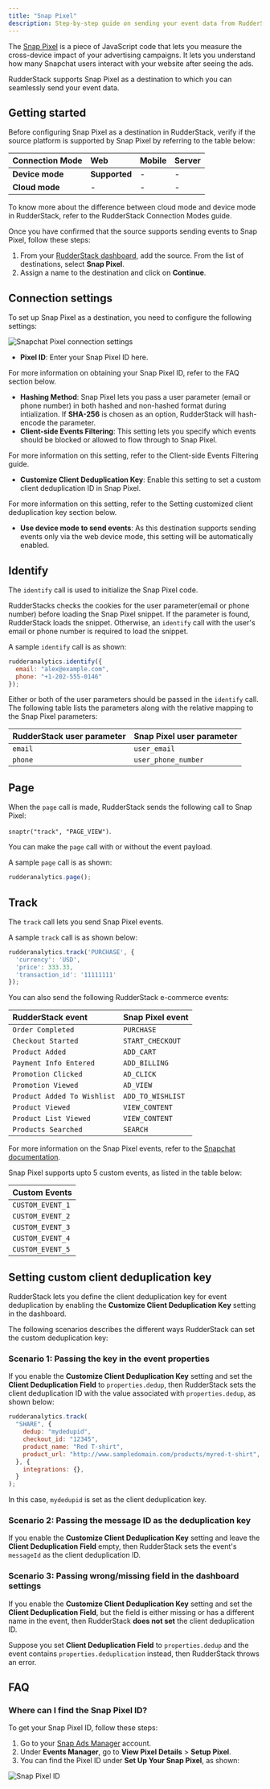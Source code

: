 ```yaml
---
title: "Snap Pixel"
description: Step-by-step guide on sending your event data from RudderStack to Snap Pixel.
---
```


The [Snap Pixel](https://ads.snapchat.com/) is a piece of JavaScript code that lets you measure the cross-device impact of your advertising campaigns. It lets you understand how many Snapchat users interact with your website after seeing the ads.

RudderStack supports Snap Pixel as a destination to which you can seamlessly send your event data.

## Getting started

Before configuring Snap Pixel as a destination in RudderStack, verify if the source platform is supported by Snap Pixel by referring to the table below:

| **Connection Mode** | **Web** | **Mobile** | **Server** |
| :--- | :--- | :--- | :--- |
| **Device mode** | **Supported** | - | - |
| **Cloud mode** | - | - | - |

<div class="infoBlock">
To know more about the difference between cloud mode and device mode in RudderStack, refer to the <Link to="/destinations/rudderstack-connection-modes/">RudderStack Connection Modes</Link> guide.
</div>

Once you have confirmed that the source supports sending events to Snap Pixel, follow these steps:

1. From your [RudderStack dashboard](https://app.rudderstack.com/), add the source. From the list of destinations, select **Snap Pixel**.
2. Assign a name to the destination and click on **Continue**.

## Connection settings

To set up Snap Pixel as a destination, you need to configure the following settings:

<img src="../../assets/event-stream-destinations/snap-pixel-connection-settings.png" alt="Snapchat Pixel connection settings" />

- **Pixel ID**: Enter your Snap Pixel ID here.

<div class="infoBlock">
For more information on obtaining your Snap Pixel ID, refer to the <Link to="#faq">FAQ</Link> section below.
</div>

- **Hashing Method**: Snap Pixel lets you pass a user parameter \(email or phone number\) in both hashed and non-hashed format during intialization. If **SHA-256** is chosen as an option, RudderStack will hash-encode the parameter.
- **Client-side Events Filtering**: This setting lets you specify which events should be blocked or allowed to flow through to Snap Pixel.

<div class="infoBlock">
For more information on this setting, refer to the <Link to="https://www.rudderstack.com/docs/sources/sdks/event-filtering/">Client-side Events Filtering</Link> guide.
</div>

- **Customize Client Deduplication Key**: Enable this setting to set a custom client deduplication ID in Snap Pixel.

<div class="infoBlock">
For more information on this setting, refer to the <Link to="#setting-custom-client-deduplication-key">Setting customized client deduplication key</Link> section below.
</div>

- **Use device mode to send events**: As this destination supports sending events only via the <Link to="/destinations/rudderstack-connection-modes/#device-mode">web device mode</Link>, this setting will be automatically enabled.

## Identify

The <Link to="/event-spec/standard-events/identify/">`identify`</Link> call is used to initialize the Snap Pixel code.

RudderStacks checks the cookies for the user parameter(email or phone number) before loading the Snap Pixel snippet. If the parameter is found, RudderStack loads the snippet. Otherwise, an <code class="inline-code">identify</code> call with the user's email or phone number is required to load the snippet.

A sample `identify` call is as shown:

```javascript
rudderanalytics.identify({
  email: "alex@example.com",
  phone: "+1-202-555-0146"
});   
```

Either or both of the user parameters should be passed in the `identify` call. The following table lists the parameters along with the relative mapping to the Snap Pixel parameters:

| **RudderStack user parameter** | **Snap Pixel user parameter** |
| :--- | :--- |
| `email` | `user_email` |
| `phone` | `user_phone_number` |

## Page

When the <Link to="/event-spec/standard-events/page/">`page`</Link> call is made, RudderStack sends the following call to Snap Pixel:

`snaptr("track", "PAGE_VIEW")`.

You can make the `page` call with or without the event payload.

A sample `page` call is as shown:

```javascript
rudderanalytics.page();
```

## Track

The <Link to="/event-spec/standard-events/track/">`track`</Link> call lets you send Snap Pixel events.

A sample `track` call is as shown below:

```javascript
rudderanalytics.track('PURCHASE', {
  'currency': 'USD',
  'price': 333.33,
  'transaction_id': '11111111'
});
```

You can also send the following <Link to="/event-spec/ecommerce-events-spec/">RudderStack e-commerce events</Link>:

| **RudderStack event** | **Snap Pixel event** |
| :--- | :--- |
| `Order Completed` | `PURCHASE` |
| `Checkout Started` | `START_CHECKOUT` |
| `Product Added` | `ADD_CART` |
| `Payment Info Entered` | `ADD_BILLING` |
| `Promotion Clicked` | `AD_CLICK` |
| `Promotion Viewed` | `AD_VIEW` |
| `Product Added To Wishlist` | `ADD_TO_WISHLIST` |
| `Product Viewed` | `VIEW_CONTENT` |
| `Product List Viewed` | `VIEW_CONTENT` |
| `Products Searched` | `SEARCH` |

<div class="infoBlock">
For more information on the Snap Pixel events, refer to the <a href="https://businesshelp.snapchat.com/s/article/pixel-website-install?language=en_US">Snapchat documentation</a>.
</div>

Snap Pixel supports upto 5 custom events, as listed in the table below:

| **Custom Events** |
| :--- |
| `CUSTOM_EVENT_1` |
| `CUSTOM_EVENT_2` |
| `CUSTOM_EVENT_3` |
| `CUSTOM_EVENT_4` |
| `CUSTOM_EVENT_5` |

## Setting custom client deduplication key

RudderStack lets you define the client deduplication key for event deduplication by enabling the **Customize Client Deduplication Key** setting in the dashboard. 

The following scenarios describes the different ways RudderStack can set the custom deduplication key:

### Scenario 1: Passing the key in the event properties

If you enable the **Customize Client Deduplication Key** setting and set the **Client Deduplication Field** to `properties.dedup`, then RudderStack sets the client deduplication ID with the value associated with `properties.dedup`, as shown below:

```javascript
rudderanalytics.track(
  "SHARE", {
    dedup: "mydedupid",
    checkout_id: "12345",
    product_name: "Red T-shirt",
    product_url: "http://www.sampledomain.com/products/myred-t-shirt",
  }, {
    integrations: {},
  }
);
```

In this case, `mydedupid` is set as the client deduplication key.

### Scenario 2: Passing the message ID as the deduplication key

If you enable the **Customize Client Deduplication Key** setting and leave the **Client Deduplication Field** empty, then RudderStack sets the event's `messageId` as the client deduplication ID.

### Scenario 3: Passing wrong/missing field in the dashboard settings

If you enable the **Customize Client Deduplication Key** setting and set the **Client Deduplication Field**, but the field is either missing or has a different name in the event, then RudderStack **does not set** the client deduplication ID.

Suppose you set **Client Deduplication Field** to `properties.dedup` and the event contains `properties.deduplication` instead, then RudderStack throws an error.

## FAQ

### Where can I find the Snap Pixel ID?

To get your Snap Pixel ID, follow these steps:

1. Go to your [Snap Ads Manager](https://ads.snapchat.com/) account. 
2. Under **Events Manager**, go to **View Pixel Details** > **Setup Pixel**. 
3. You can find the Pixel ID under **Set Up Your Snap Pixel**, as shown:

<img src="../../assets/event-stream-destinations/snap-pixel-id.png" alt="Snap Pixel ID" />